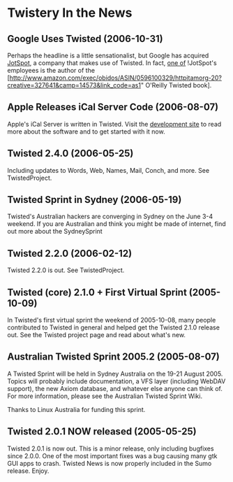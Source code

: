 = Twistery In the News =

== Google Uses Twisted (2006-10-31) ==

Perhaps the headline is a little sensationalist, but Google has acquired [http://www.jot.com/ JotSpot], a company that makes use of Twisted. In fact, [http://fettig.net/weblog/ one of] !JotSpot's employees is the author of the [http://www.amazon.com/exec/obidos/ASIN/0596100329/httpitamorg-20?creative=327641&camp=14573&link_code=as1" O'Reilly Twisted book].

== Apple Releases iCal Server Code (2006-08-07) ==

Apple's iCal Server is written in Twisted. Visit the [http://trac.macosforge.org/projects/calendarserver development site] to read more about the software and to get started with it now.

== Twisted 2.4.0 (2006-05-25) ==

Including updates to Words, Web, Names, Mail, Conch, and more.  See TwistedProject.

== Twisted Sprint in Sydney  (2006-05-19) ==

Twisted's Australian hackers are converging in Sydney on the June 3-4 weekend.  If you are Australian and think you might be made of internet, find out more about the SydneySprint

== Twisted 2.2.0 (2006-02-12) ==

Twisted 2.2.0 is out. See TwistedProject.

== Twisted (core) 2.1.0 + First Virtual Sprint (2005-10-09) ==

In Twisted's first virtual sprint the weekend of 2005-10-08, many people contributed to Twisted in general and helped get the Twisted 2.1.0 release out. See the Twisted project page and read about what's new.

== Australian Twisted Sprint 2005.2 (2005-08-07) ==

A Twisted Sprint will be held in Sydney Australia on the 19-21 August 2005. Topics will probably include documentation, a VFS layer (including WebDAV support), the new Axiom database, and whatever else anyone can think of. For more information, please see the Australian Twisted Sprint Wiki.

Thanks to Linux Australia for funding this sprint.

== Twisted 2.0.1 NOW released (2005-05-25) ==

Twisted 2.0.1 is now out. This is a minor release, only including bugfixes since 2.0.0. One of the most important fixes was a bug causing many gtk GUI apps to crash. Twisted News is now properly included in the Sumo release. Enjoy. 
